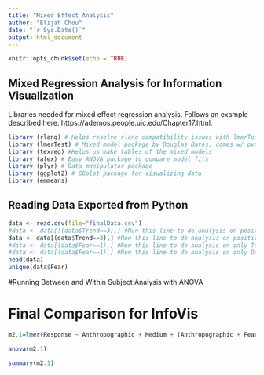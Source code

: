 ---
title: "Mixed Effect Analysis"
author: "Elijah Chou"
date: "`r Sys.Date()`"
output: html_document
---

```{r setup, include=FALSE}
knitr::opts_chunk$set(echo = TRUE)
```

## Mixed Regression Analysis for Information Visualization

Libraries needed for mixed effect regression analysis. Follows an example described here: https://ademos.people.uic.edu/Chapter17.html.


```{r libraries}
library (rlang) # Helps resolve rlang compatibility issues with lmerTest package
library (lmerTest) # Mixed model package by Douglas Bates, comes w/ pvalues! 
library (texreg) #Helps us make tables of the mixed models
library (afex) # Easy ANOVA package to compare model fits
library (plyr) # Data manipulator package
library (ggplot2) # GGplot package for visualizing data
library (emmeans)
```

## Reading Data Exported from Python


```{r pressure, echo=FALSE}
data <- read.csv(file="finalData.csv")
#data <- data[!(data$Trend==3),] #Run this line to do analysis on positive & neutral trends
data <- data[(data$Trend==3),] #Run this line to do analysis on positive trend
#data <- data[(data$Fear==1),] #Run this line to do analysis on only Tourism data
#data <- data[(data$Fear==1),] #Run this line to do analysis on only Disease data
head(data)
unique(data$Fear)
```
#Running Between and Within Subject Analysis with ANOVA

# Final Comparison for InfoVis
```{r}
m2.1=lmer(Response ~ Anthropographic + Medium + (Anthropographic + Fear|PID), data=data, REML=T)

anova(m2.1)

```
```{r}
summary(m2.1)
```


